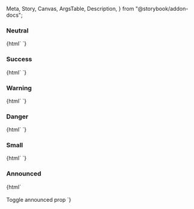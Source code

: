  Meta,
  Story,
  Canvas,
  ArgsTable,
  Description,
} from "@storybook/addon-docs";

<Meta title="Web Components/Status tag" component="ic-status-tag" />

<Description markdown={readme} />

### Neutral

<Canvas>
  <Story name="Neutral">
    {html`
      <ic-status-tag label="Neutral"></ic-status-tag>
      <ic-status-tag label="Neutral" variant="outlined"></ic-status-tag>
    `}
  </Story>
</Canvas>

### Success

<Canvas>
  <Story name="Success">
    {html`
      <ic-status-tag label="Success" status="success"></ic-status-tag>
      <ic-status-tag
        label="Success"
        status="success"
        variant="outlined"
      ></ic-status-tag>
    `}
  </Story>
</Canvas>

### Warning

<Canvas>
  <Story name="Warning">
    {html`
      <ic-status-tag label="Warning" status="warning"></ic-status-tag>
      <ic-status-tag
        label="Warning"
        status="warning"
        variant="outlined"
      ></ic-status-tag>
    `}
  </Story>
</Canvas>

### Danger

<Canvas>
  <Story name="Danger">
    {html`
      <ic-status-tag label="Danger" status="danger"></ic-status-tag>
      <ic-status-tag
        label="Danger"
        status="danger"
        variant="outlined"
      ></ic-status-tag>
    `}
  </Story>
</Canvas>

### Small

<Canvas>
  <Story name="Small">
    {html`
      <ic-status-tag label="Small" small></ic-status-tag>
      <ic-status-tag label="Small" variant="outlined" small></ic-status-tag>
    `}
  </Story>
</Canvas>

### Announced

<Canvas>
  <Story name="Announced">
    {html`
      <ic-status-tag
        label="Warning"
        status="warning"
        id="tag"
        announced="false"
      ></ic-status-tag>
      <br />
      <br />
      <ic-button variant="primary" size="small" onClick="onClick()" id="btn"
        >Toggle announced prop</ic-button
      >
      <script>
        const tag = document.getElementById("tag");
        const btn = document.getElementById("btn");
        btn.addEventListener("click", onClick);
        function onClick(e) {
          e.preventDefault();
          tag.announced
            ? ((tag.announced = "false"),
              (tag.status = "warning"),
              (tag.label = "Warning"))
            : ((tag.announced = "true"),
              (tag.status = "success"),
              (tag.label = "Success"));
        }
      </script>
    `}
  </Story>
</Canvas>
